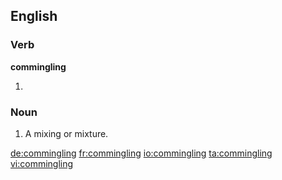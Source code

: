 ==English==
{{wikipedia}}
===Verb===
'''commingling'''

# {{present participle of|commingle|lang=en}}

===Noun===
{{en-noun}}

# A mixing or mixture.

[[de:commingling]]
[[fr:commingling]]
[[io:commingling]]
[[ta:commingling]]
[[vi:commingling]]